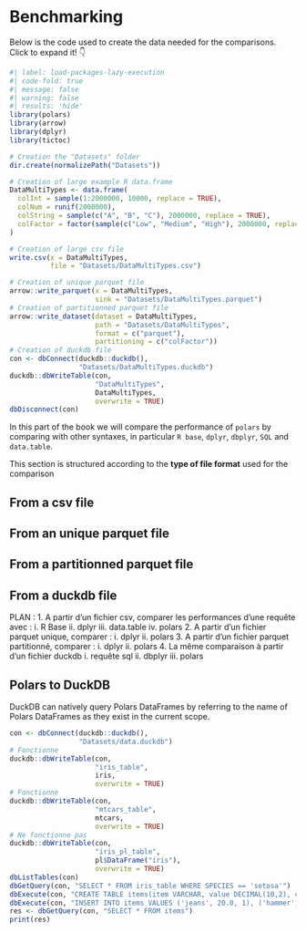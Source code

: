 # Benchmarking

Below is the code used to create the data needed for the comparisons.  
Click to expand it! 👇

```r
#| label: load-packages-lazy-execution
#| code-fold: true
#| message: false
#| warning: false
#| results: 'hide'
library(polars)
library(arrow)
library(dplyr)
library(tictoc)

# Creation the "Datasets" folder
dir.create(normalizePath("Datasets"))

# Creation of large example R data.frame
DataMultiTypes <- data.frame(
  colInt = sample(1:2000000, 10000, replace = TRUE), 
  colNum = runif(2000000), 
  colString = sample(c("A", "B", "C"), 2000000, replace = TRUE), 
  colFactor = factor(sample(c("Low", "Medium", "High"), 2000000, replace = TRUE))
)

# Creation of large csv file
write.csv(x = DataMultiTypes,
          file = "Datasets/DataMultiTypes.csv")

# Creation of unique parquet file
arrow::write_parquet(x = DataMultiTypes,
                     sink = "Datasets/DataMultiTypes.parquet")
# Creation of partitionned parquet file
arrow::write_dataset(dataset = DataMultiTypes,
                     path = "Datasets/DataMultiTypes",
                     format = c("parquet"),
                     partitioning = c("colFactor"))
# Creation of duckdb file
con <- dbConnect(duckdb::duckdb(),
                 "Datasets/DataMultiTypes.duckdb")
duckdb::dbWriteTable(con,
                     "DataMultiTypes",
                     DataMultiTypes,
                     overwrite = TRUE)
dbDisconnect(con)
```

In this part of the book we will compare the performance of `polars` by comparing 
with other syntaxes, in particular `R base`, `dplyr`, `dbplyr`, `SQL` and `data.table`.

This section is structured according to the **type of file format** used for the comparison

## From a csv file

## From an unique parquet file

## From a partitionned parquet file

## From a duckdb file

PLAN :
1. A partir d'un fichier csv, comparer les performances d'une requête avec :
  i. R Base
  ii. dplyr
  iii. data.table
  iv. polars
2. A partir d'un fichier parquet unique, comparer : 
  i. dplyr
  ii. polars
3. A partir d'un fichier parquet partitionné, comparer : 
  i. dplyr
  ii. polars
4. La même comparaison à partir d'un fichier duckdb
  i. requête sql
  ii. dbplyr
  iii. polars


## Polars to DuckDB

DuckDB can natively query Polars DataFrames by referring to the name of Polars DataFrames as they exist in the current scope.


```r
con <- dbConnect(duckdb::duckdb(),
                 "Datasets/data.duckdb")
# Fonctionne
duckdb::dbWriteTable(con,
                     "iris_table",
                     iris,
                     overwrite = TRUE)
# Fonctionne
duckdb::dbWriteTable(con,
                     "mtcars_table",
                     mtcars,
                     overwrite = TRUE)
# Ne fonctionne pas
duckdb::dbWriteTable(con,
                     "iris_pl_table",
                     pl$DataFrame("iris"),
                     overwrite = TRUE)
dbListTables(con)
dbGetQuery(con, "SELECT * FROM iris_table WHERE SPECIES == 'setosa'")
dbExecute(con, "CREATE TABLE items(item VARCHAR, value DECIMAL(10,2), count INTEGER)")
dbExecute(con, "INSERT INTO items VALUES ('jeans', 20.0, 1), ('hammer', 42.2, 2)")
res <- dbGetQuery(con, "SELECT * FROM items")
print(res)
```


